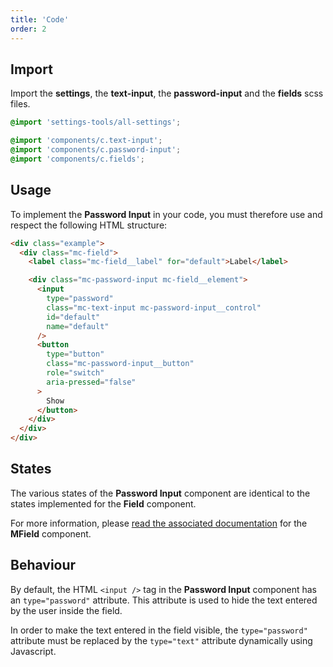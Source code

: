 ```yaml
---
title: 'Code'
order: 2
---
```


## Import

Import the **settings**, the **text-input**, the **password-input** and the **fields** scss files.

```scss
@import 'settings-tools/all-settings';

@import 'components/c.text-input';
@import 'components/c.password-input';
@import 'components/c.fields';
```

## Usage

To implement the **Password Input** in your code, you must therefore use and respect the following HTML structure:

```html
<div class="example">
  <div class="mc-field">
    <label class="mc-field__label" for="default">Label</label>

    <div class="mc-password-input mc-field__element">
      <input
        type="password"
        class="mc-text-input mc-password-input__control"
        id="default"
        name="default"
      />
      <button
        type="button"
        class="mc-password-input__button"
        role="switch"
        aria-pressed="false"
      >
        Show
      </button>
    </div>
  </div>
</div>
```

<Story id="form-passwordinput--default" />

## States

The various states of the **Password Input** component are identical to the states implemented for the **Field** component.

For more information, please [read the associated documentation](/components/form/field/code/#variations) for the **MField** component.

## Behaviour

By default, the HTML `<input />` tag in the **Password Input** component has an `type="password"` attribute. This attribute is used to hide the text entered by the user inside the field.

In order to make the text entered in the field visible, the `type="password"` attribute must be replaced by the `type="text"` attribute dynamically using Javascript.

